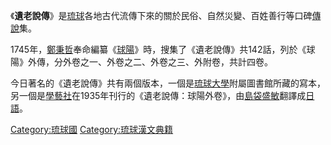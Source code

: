 {{unreferenced|time=2017-04-07T17:04:27+00:00}}
《'''遺老說傳'''》是[[琉球國|琉球]]各地古代流傳下來的關於民俗、自然災變、百姓善行等口碑[[傳說|傳說]]集。

1745年，[[鄭秉哲|鄭秉哲]]奉命編纂《[[球陽|球陽]]》時，搜集了《遺老說傳》共142話，列於《球陽》外傳，分外卷之一、外卷之二、外卷之三、外附卷，共計四卷。

今日著名的《遺老說傳》共有兩個版本，一個是[[琉球大學|琉球大學]]附屬圖書館所藏的寫本，另一個是[[學藝社|學藝社]]在1935年刊行的《遺老說傳：球陽外卷》，由[[島袋盛敏|島袋盛敏]]翻譯成[[日語|日語]]。

[[Category:琉球國|Category:琉球國]]
[[Category:琉球漢文典籍|Category:琉球漢文典籍]]